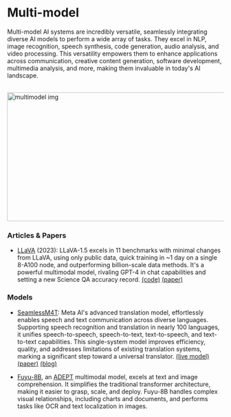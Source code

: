 # Multi-model

Multi-model AI systems are incredibly versatile, seamlessly integrating diverse AI models to perform a wide array of tasks. They excel in NLP, image recognition, speech synthesis, code generation, audio analysis, and video processing. This versatility empowers them to enhance applications across communication, creative content generation, software development, multimedia analysis, and more, making them invaluable in today's AI landscape.

<br/>


<div style={{ position: "relative" }}>
  <Image
    src="/static/img/multimodel.png"
    alt="multimodel img"
    height="300"
    width="1000"
    priority
  />
</div>

### Articles & Papers

- [LLaVA](https://llava-vl.github.io/) (2023): LLaVA-1.5 excels in 11 benchmarks with minimal changes from LLaVA, using only public data, quick training in ~1 day on a single 8-A100 node, and outperforming billion-scale data methods. It's a powerful multimodal model, rivaling GPT-4 in chat capabilities and setting a new Science QA accuracy record. [(code)](https://github.com/haotian-liu/LLaVA) [(paper)](https://arxiv.org/abs/2304.08485)

### Models

- [SeamlessM4T](https://github.com/facebookresearch/seamless_communication): Meta AI's advanced translation model, effortlessly enables speech and text communication across diverse languages. Supporting speech recognition and translation in nearly 100 languages, it unifies speech-to-speech, speech-to-text, text-to-speech, and text-to-text capabilities. This single-system model improves efficiency, quality, and addresses limitations of existing translation systems, marking a significant step toward a universal translator. [(live model)](https://huggingface.co/spaces/facebook/seamless_m4t) [(paper)](https://ai.meta.com/research/publications/seamlessm4t-massively-multilingual-multimodal-machine-translation/) [(blog)](https://ai.meta.com/blog/seamless-m4t/)

- [Fuyu-8B](https://www.adept.ai/blog/fuyu-8b), an [ADEPT](https://www.adept.ai/) multimodal model, excels at text and image comprehension. It simplifies the traditional transformer architecture, making it easier to grasp, scale, and deploy. Fuyu-8B handles complex visual relationships, including charts and documents, and performs tasks like OCR and text localization in images.